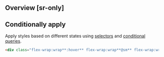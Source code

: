 ## Overview [sr-only]
<Overview/>

## Conditionally apply
Apply styles based on different states using [selectors](/docs/state-selectors) and [conditional queries](/docs/conditional-queries).
```html
<div class="flex-wrap:wrap**:hover** flex-wrap:wrap**@sm** flex-wrap:wrap**@dark** flex-wrap:wrap**@print**">…</div>
```


